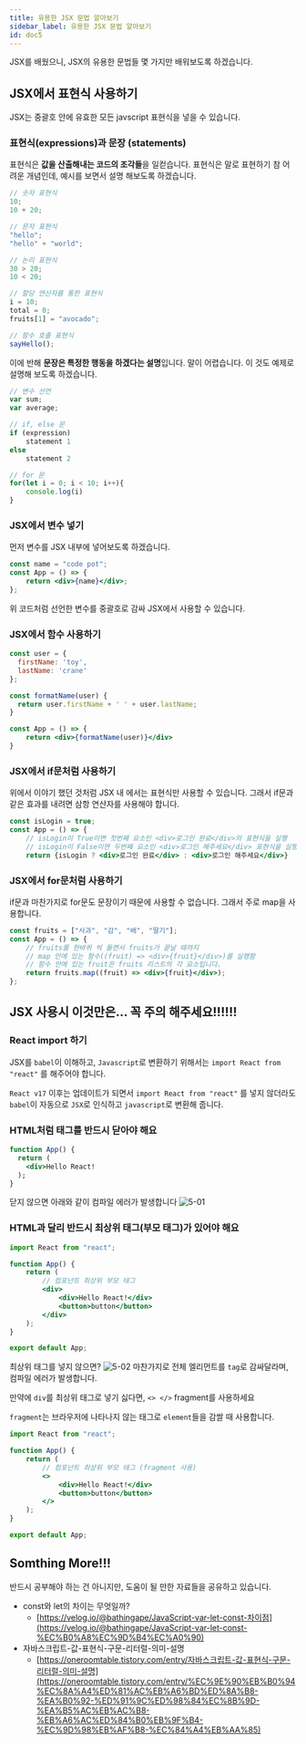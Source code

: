 ```yaml
---
title: 유용한 JSX 문법 알아보기
sidebar_label: 유용한 JSX 문법 알아보기
id: doc5
---
```


JSX를 배웠으니, JSX의 유용한 문법들 몇 가지만 배워보도록 하겠습니다.

## JSX에서 표현식 사용하기

JSX는 중괄호 안에 유효한 모든 javscript 표현식을 넣을 수 있습니다.

### 표현식(expressions)과 문장 (statements)

표현식은 **값을 산출해내는 코드의 조각들**을 일컫습니다. 표현식은 말로 표현하기 참 어려운 개념인데, 예시를 보면서 설명 해보도록 하겠습니다.

```jsx
// 숫자 표현식
10;
10 + 20;

// 문자 표현식
"hello";
"hello" + "world";

// 논리 표현식
30 > 20;
10 < 20;

// 할당 연산자를 통한 표현식
i = 10;
total = 0;
fruits[1] = "avocado";

// 함수 호출 표현식
sayHello();
```

이에 반해 **문장은 특정한 행동을 하겠다는 설명**입니다. 말이 어렵습니다. 이 것도 예제로 설명해 보도록 하겠습니다.

```jsx
// 변수 선언
var sum;
var average;

// if, else 문
if (expression)
    statement 1
else
    statement 2

// for 문
for(let i = 0; i < 10; i++){
	console.log(i)
}
```

### JSX에서 변수 넣기

먼저 변수를 JSX 내부에 넣어보도록 하겠습니다.

```jsx
const name = "code pot";
const App = () => {
	return <div>{name}</div>;
};
```

위 코드처럼 선언한 변수를 중괄호로 감싸 JSX에서 사용할 수 있습니다.

### JSX에서 함수 사용하기

```jsx
const user = {
  firstName: 'toy',
  lastName: 'crane'
};

const formatName(user) {
  return user.firstName + ' ' + user.lastName;
}

const App = () => {
	return <div>{formatName(user)}</div>
}
```

### JSX에서 if문처럼 사용하기

위에서 이야기 했던 것처럼 JSX 내 에서는 표현식만 사용할 수 있습니다. 그래서 if문과 같은 효과를 내려면 삼항 연산자를 사용해야 합니다.

```jsx
const isLogin = true;
const App = () => {
	// isLogin이 True이면 첫번째 요소인 <div>로그인 완료</div>의 표현식을 실행
	// isLogin이 False이면 두번째 요소인 <div>로그인 해주세요</div> 표현식을 실행
	return {isLogin ? <div>로그인 완료</div> : <div>로그인 해주세요</div>}
```

### JSX에서 for문처럼 사용하기

if문과 마찬가지로 for문도 문장이기 때문에 사용할 수 없습니다. 그래서 주로 map을 사용합니다.

```jsx
const fruits = ["사과", "감", "배", "딸기"];
const App = () => {
	// fruits를 한바퀴 씩 돌면서 fruits가 끝날 때까지
	// map 안에 있는 함수((fruit) => <div>{fruit}</div>)를 실행함
	// 함수 안에 있는 fruit은 fruits 리스트의 각 요소입니다.
	return fruits.map((fruit) => <div>{fruit}</div>);
};
```

## JSX 사용시 이것만은... 꼭 주의 해주세요!!!!!!

### React import 하기

JSX를 `babel`이 이해하고, `Javascript`로 변환하기 위해서는 `import React from "react"` 를 해주어야 합니다.

`React v17` 이후는 업데이트가 되면서 `import React from "react"` 를 넣지 않더라도 `babel`이 자동으로 `JSX`로 인식하고 `javascript`로 변환해 줍니다.

### HTML처럼 태그를 반드시 닫아야 해요

```jsx
function App() {
  return (
    <div>Hello React!
  );
}
```

닫지 않으면 아래와 같이 컴파일 에러가 발생합니다
![5-01](./assets/5-01.png)

### HTML과 달리 반드시 최상위 태그(부모 태그)가 있어야 해요

```jsx
import React from "react";

function App() {
	return (
		// 컴포넌트 최상위 부모 태그
		<div>
			<div>Hello React!</div>
			<button>button</button>
		</div>
	);
}

export default App;
```

최상위 태그를 넣지 않으면?
![5-02](./assets/5-02.png)
마찬가지로 전체 엘리먼트를 `tag`로 감싸달라며, 컴파일 에러가 발생합니다.

만약에 `div`를 최상위 태그로 넣기 싫다면, `<> </>` fragment를 사용하세요

`fragment`는 브라우저에 나타나지 않는 태그로 `element`들을 감쌀 때 사용합니다.

```jsx
import React from "react";

function App() {
	return (
		// 컴포넌트 최상위 부모 태그 (fragment 사용)
		<>
			<div>Hello React!</div>
			<button>button</button>
		</>
	);
}

export default App;
```

## Somthing More!!!

반드시 공부해야 하는 건 아니지만, 도움이 될 만한 자료들을 공유하고 있습니다.

- const와 let의 차이는 무엇일까?
  - [https://velog.io/@bathingape/JavaScript-var-let-const-차이점](https://velog.io/@bathingape/JavaScript-var-let-const-%EC%B0%A8%EC%9D%B4%EC%A0%90)
- 자바스크립트-값-표현식-구문-리터럴-의미-설명
  - [https://oneroomtable.tistory.com/entry/자바스크립트-값-표현식-구문-리터럴-의미-설명](https://oneroomtable.tistory.com/entry/%EC%9E%90%EB%B0%94%EC%8A%A4%ED%81%AC%EB%A6%BD%ED%8A%B8-%EA%B0%92-%ED%91%9C%ED%98%84%EC%8B%9D-%EA%B5%AC%EB%AC%B8-%EB%A6%AC%ED%84%B0%EB%9F%B4-%EC%9D%98%EB%AF%B8-%EC%84%A4%EB%AA%85)
